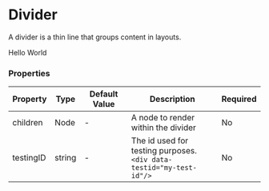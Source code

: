 

<Meta title="Components/Divider" component={Divider}/>



# Divider

A divider is a thin line that groups content in layouts.

<Canvas>
    <Divider type="solid" intent="primary">Hello World</Divider>
</Canvas>

### Properties

|Property|Type|Default Value|Description|Required|
|---|---|---|---|---|
|children|Node|-|A node to render within the divider|No|
|testingID| string | - | The id used for testing purposes.<br/>`<div data-testid="my-test-id"/>` |No|
